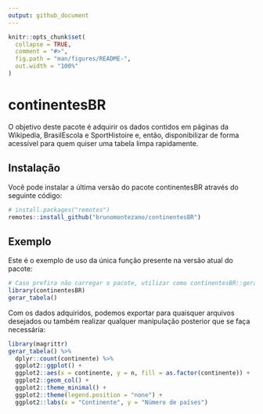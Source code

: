 ```yaml
---
output: github_document
---
```


<!-- README.md is generated from README.Rmd. Please edit that file -->

```r
knitr::opts_chunk$set(
  collapse = TRUE,
  comment = "#>",
  fig.path = "man/figures/README-",
  out.width = "100%"
)
```

# continentesBR

<!-- badges: start -->
<!-- badges: end -->

O objetivo deste pacote é adquirir os dados contidos em páginas da Wikipedia,
BrasilEscola e SportHistoire e, então, disponibilizar de forma acessível para quem
quiser uma tabela limpa rapidamente.

## Instalação

Você pode instalar a última versão do pacote continentesBR através do seguinte código:

``` r
# install.packages("remotes")
remotes::install_github("brunomontezano/continentesBR")
```

## Exemplo

Este é o exemplo de uso da única função presente na versão atual do pacote:

```r
# Caso prefira não carregar o pacote, utilizar como continentesBR::gerar_tabela()
library(continentesBR)
gerar_tabela()
```

Com os dados adquiridos, podemos exportar para quaisquer arquivos desejados ou também
realizar qualquer manipulação posterior que se faça necessária:

```r
library(magrittr)
gerar_tabela() %>%
  dplyr::count(continente) %>% 
  ggplot2::ggplot() +
  ggplot2::aes(x = continente, y = n, fill = as.factor(continente)) +
  ggplot2::geom_col() +
  ggplot2::theme_minimal() +
  ggplot2::theme(legend.position = "none") +
  ggplot2::labs(x = "Continente", y = "Número de países")
```
